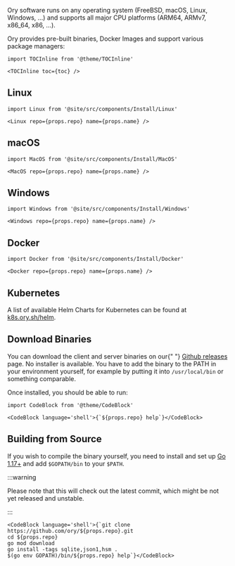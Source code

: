 Ory software runs on any operating system (FreeBSD, macOS, Linux, Windows, ...) and supports all major CPU platforms (ARM64,
ARMv7, x86_64, x86, ...).

Ory provides pre-built binaries, Docker Images and support various package managers:

```mdx-code-block
import TOCInline from '@theme/TOCInline'

<TOCInline toc={toc} />
```

## Linux

```mdx-code-block
import Linux from '@site/src/components/Install/Linux'

<Linux repo={props.repo} name={props.name} />
```

## macOS

```mdx-code-block
import MacOS from '@site/src/components/Install/MacOS'

<MacOS repo={props.repo} name={props.name} />
```

## Windows

```mdx-code-block
import Windows from '@site/src/components/Install/Windows'

<Windows repo={props.repo} name={props.name} />
```

## Docker

```mdx-code-block
import Docker from '@site/src/components/Install/Docker'

<Docker repo={props.repo} name={props.name} />
```

## Kubernetes

A list of available Helm Charts for Kubernetes can be found at [k8s.ory.sh/helm](https://k8s.ory.sh/helm/).

## Download Binaries

<p>
  You can download the client and server binaries on our{" "}
  <a href={`https://github.com/ory/${props.repo}/releases`}>Github releases</a> page. No installer is available. You have to add
  the binary to the PATH in your environment yourself, for example by putting it into
  <code>/usr/local/bin</code> or something comparable.
</p>

Once installed, you should be able to run:

```mdx-code-block
import CodeBlock from '@theme/CodeBlock'

<CodeBlock language='shell'>{`${props.repo} help`}</CodeBlock>
```

## Building from Source

If you wish to compile the binary yourself, you need to install and set up [Go 1.17+](https://golang.org/) and add `$GOPATH/bin`
to your `$PATH`.

:::warning

Please note that this will check out the latest commit, which might be not yet released and unstable.

:::

```mdx-code-block
<CodeBlock language='shell'>{`git clone https://github.com/ory/${props.repo}.git
cd ${props.repo}
go mod download
go install -tags sqlite,json1,hsm .
$(go env GOPATH)/bin/${props.repo} help`}</CodeBlock>
```
